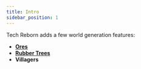 ```yaml
---
title: Intro
sidebar_position: 1
---
```


Tech Reborn adds a few world generation features:

- [**Ores**](ores)
- [**Rubber Trees**](rubber_tree)
- **Villagers**
